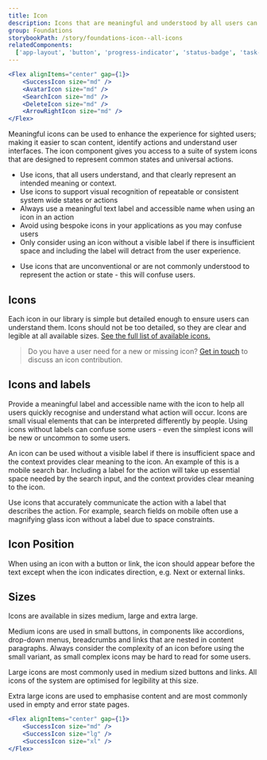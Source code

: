 ```yaml
---
title: Icon
description: Icons that are meaningful and understood by all users can improve a user's experience. The icon component is used to apply our set of meaningful icons to more complex components of the system.
group: Foundations
storybookPath: /story/foundations-icon--all-icons
relatedComponents:
  ['app-layout', 'button', 'progress-indicator', 'status-badge', 'task-list']
---
```


```jsx live
<Flex alignItems="center" gap={1}>
	<SuccessIcon size="md" />
	<AvatarIcon size="md" />
	<SearchIcon size="md" />
	<DeleteIcon size="md" />
	<ArrowRightIcon size="md" />
</Flex>
```

Meaningful icons can be used to enhance the experience for sighted users; making it easier to scan content, identify actions and understand user interfaces. The icon component gives you access to a suite of system icons that are designed to represent common states and universal actions.

<DoHeading />

- Use icons, that all users understand, and that clearly represent an intended meaning or context.
- Use icons to support visual recognition of repeatable or consistent system wide states or actions
- Always use a meaningful text label and accessible name when using an icon in an action
- Avoid using bespoke icons in your applications as you may confuse users
- Only consider using an icon without a visible label if there is insufficient space and including the label will detract from the user experience.

<DontHeading />

- Use icons that are unconventional or are not commonly understood to represent the action or state - this will confuse users.

## Icons

Each icon in our library is simple but detailed enough to ensure users can understand them. Icons should not be too detailed, so they are clear and legible at all available sizes. [See the full list of available icons.](/foundations/icons)

> Do you have a user need for a new or missing icon? [Get in touch](/about) to discuss an icon contribution.

## Icons and labels

Provide a meaningful label and accessible name with the icon to help all users quickly recognise and understand what action will occur. Icons are small visual elements that can be interpreted differently by people. Using icons without labels can confuse some users - even the simplest icons will be new or uncommon to some users.

An icon can be used without a visible label if there is insufficient space and the context provides clear meaning to the icon. An example of this is a mobile search bar. Including a label for the action will take up essential space needed by the search input, and the context provides clear meaning to the icon.

Use icons that accurately communicate the action with a label that describes the action. For example, search fields on mobile often use a magnifying glass icon without a label due to space constraints.

## Icon Position

When using an icon with a button or link, the icon should appear before the text except when the icon indicates direction, e.g. Next or external links.

## Sizes

Icons are available in sizes medium, large and extra large.

Medium icons are used in small buttons, in components like accordions, drop-down menus, breadcrumbs and links that are nested in content paragraphs. Always consider the complexity of an icon before using the small variant, as small complex icons may be hard to read for some users.

Large icons are most commonly used in medium sized buttons and links. All icons of the system are optimised for legibility at this size.

Extra large icons are used to emphasise content and are most commonly used in empty and error state pages.

```jsx live
<Flex alignItems="center" gap={1}>
	<SuccessIcon size="md" />
	<SuccessIcon size="lg" />
	<SuccessIcon size="xl" />
</Flex>
```
